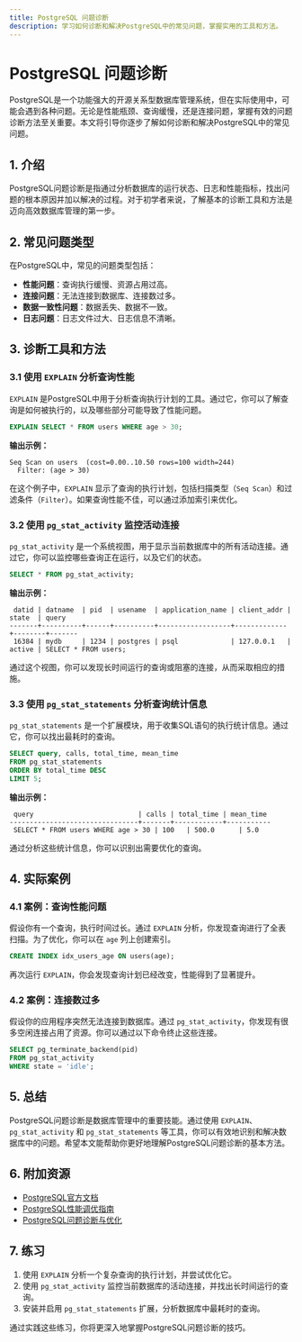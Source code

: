 ```yaml
---
title: PostgreSQL 问题诊断
description: 学习如何诊断和解决PostgreSQL中的常见问题，掌握实用的工具和方法。
---
```


# PostgreSQL 问题诊断

PostgreSQL是一个功能强大的开源关系型数据库管理系统，但在实际使用中，可能会遇到各种问题。无论是性能瓶颈、查询缓慢，还是连接问题，掌握有效的问题诊断方法至关重要。本文将引导你逐步了解如何诊断和解决PostgreSQL中的常见问题。

## 1. 介绍

PostgreSQL问题诊断是指通过分析数据库的运行状态、日志和性能指标，找出问题的根本原因并加以解决的过程。对于初学者来说，了解基本的诊断工具和方法是迈向高效数据库管理的第一步。

## 2. 常见问题类型

在PostgreSQL中，常见的问题类型包括：

- **性能问题**：查询执行缓慢、资源占用过高。
- **连接问题**：无法连接到数据库、连接数过多。
- **数据一致性问题**：数据丢失、数据不一致。
- **日志问题**：日志文件过大、日志信息不清晰。

## 3. 诊断工具和方法

### 3.1 使用 `EXPLAIN` 分析查询性能

`EXPLAIN` 是PostgreSQL中用于分析查询执行计划的工具。通过它，你可以了解查询是如何被执行的，以及哪些部分可能导致了性能问题。

```sql
EXPLAIN SELECT * FROM users WHERE age > 30;
```

**输出示例：**

```
Seq Scan on users  (cost=0.00..10.50 rows=100 width=244)
  Filter: (age > 30)
```

在这个例子中，`EXPLAIN` 显示了查询的执行计划，包括扫描类型（`Seq Scan`）和过滤条件（`Filter`）。如果查询性能不佳，可以通过添加索引来优化。

### 3.2 使用 `pg_stat_activity` 监控活动连接

`pg_stat_activity` 是一个系统视图，用于显示当前数据库中的所有活动连接。通过它，你可以监控哪些查询正在运行，以及它们的状态。

```sql
SELECT * FROM pg_stat_activity;
```

**输出示例：**

```
 datid | datname  | pid  | usename  | application_name | client_addr | state  | query
-------+----------+------+----------+------------------+-------------+--------+-------
 16384 | mydb     | 1234 | postgres | psql             | 127.0.0.1   | active | SELECT * FROM users;
```

通过这个视图，你可以发现长时间运行的查询或阻塞的连接，从而采取相应的措施。

### 3.3 使用 `pg_stat_statements` 分析查询统计信息

`pg_stat_statements` 是一个扩展模块，用于收集SQL语句的执行统计信息。通过它，你可以找出最耗时的查询。

```sql
SELECT query, calls, total_time, mean_time
FROM pg_stat_statements
ORDER BY total_time DESC
LIMIT 5;
```

**输出示例：**

```
 query                          | calls | total_time | mean_time
--------------------------------+-------+------------+-----------
 SELECT * FROM users WHERE age > 30 | 100   | 500.0      | 5.0
```

通过分析这些统计信息，你可以识别出需要优化的查询。

## 4. 实际案例

### 4.1 案例：查询性能问题

假设你有一个查询，执行时间过长。通过 `EXPLAIN` 分析，你发现查询进行了全表扫描。为了优化，你可以在 `age` 列上创建索引。

```sql
CREATE INDEX idx_users_age ON users(age);
```

再次运行 `EXPLAIN`，你会发现查询计划已经改变，性能得到了显著提升。

### 4.2 案例：连接数过多

假设你的应用程序突然无法连接到数据库。通过 `pg_stat_activity`，你发现有很多空闲连接占用了资源。你可以通过以下命令终止这些连接。

```sql
SELECT pg_terminate_backend(pid)
FROM pg_stat_activity
WHERE state = 'idle';
```

## 5. 总结

PostgreSQL问题诊断是数据库管理中的重要技能。通过使用 `EXPLAIN`、`pg_stat_activity` 和 `pg_stat_statements` 等工具，你可以有效地识别和解决数据库中的问题。希望本文能帮助你更好地理解PostgreSQL问题诊断的基本方法。

## 6. 附加资源

- [PostgreSQL官方文档](https://www.postgresql.org/docs/)
- [PostgreSQL性能调优指南](https://www.postgresql.org/docs/current/performance-tips.html)
- [PostgreSQL问题诊断与优化](https://www.postgresql.org/docs/current/runtime-config-logging.html)

## 7. 练习

1. 使用 `EXPLAIN` 分析一个复杂查询的执行计划，并尝试优化它。
2. 使用 `pg_stat_activity` 监控当前数据库的活动连接，并找出长时间运行的查询。
3. 安装并启用 `pg_stat_statements` 扩展，分析数据库中最耗时的查询。

通过实践这些练习，你将更深入地掌握PostgreSQL问题诊断的技巧。